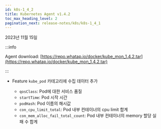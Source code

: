 ```yaml
---
id: k8s-1_4_2
title: Kubernetes Agent v1.4.2
toc_max_heading_level: 2
pagination_next: release-notes/k8s/k8s-1_4_1
---
```


2023년 11월 15일

:::info

Agent download: [https://repo.whatap.io/docker/kube_mon_1.4.2.tar](https://repo.whatap.io/docker/kube_mon_1.4.2.tar)

:::

- <Status>Feature</Status> <code>kube_pod</code> 카테고리에 수집 데이터 추가

  - <code>qosClass</code>: Pod에 대한 서비스 품질
  - <code>startTime</code>: Pod 시작 시간
  - <code>podHash</code>: Pod 이름의 해시값
  - <code>con_cpu_limit_total</code>: Pod 내부 컨테이너의 cpu limit 합계
  - <code>con_mem_alloc_fail_total_count</code>: Pod 내부 컨테이너의 memory 할당 실패 수 합계